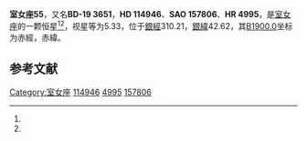 {{Starbox begin
| name = 室女座55
}}
{{Starbox observe
| epoch = [[J2000.0|J2000.0]]
| constell = [[室女座|室女座]]<ref name=SIMBAD>{{cite web
 | url=http://simbad.u-strasbg.fr/simbad/sim-id?Ident=HR+4995
 | title=Pulsating variable Star
 | publisher=Centre de Données astronomiques de Strasbourg
 | work=SIMBAD
 | accessdate=2012-07-13
 | archive-date=2019-08-04
 | archive-url=https://web.archive.org/web/20190804054919/http://simbad.u-strasbg.fr/simbad/sim-id?Ident=HR+4995
 | dead-url=no
 }}</ref><ref name=DATA>{{cite web
 | url=http://vizier.u-strasbg.fr/viz-bin/VizieR-5?-out.add=.&-source=5050&-corr=PK=HR&-out.max=9999&HR=4995
 | title=VizieR Detailed Page
 | accessdate=2012-07-13
 | archive-date=2016-03-05
 | archive-url=https://web.archive.org/web/20160305192551/http://vizier.u-strasbg.fr/viz-bin/VizieR-5?-out.add=.&-source=5050&-corr=PK=HR&-out.max=9999&HR=4995
 | dead-url=no
 }}</ref>
| 星官 = 
| ra = {{RA|13|14|10.9}}<ref name=SIMBAD /><ref name=DATA />
| dec = {{DEC|-19|55|51}}<ref name=SIMBAD /><ref name=DATA />
| appmag_v = 5.33<ref name=SIMBAD /><ref name=DATA />
}}
{{Starbox character
| class = G6V<ref name=SIMBAD /><ref name=DATA />
| b-v = 0.87<ref name=SIMBAD /><ref name=DATA />
| u-b = 0.44<ref name=SIMBAD /><ref name=DATA />
| r-i = <ref name=SIMBAD /><ref name=DATA />
| variable = 
}}
{{Starbox astrometry
| radial_v = 0.44
| prop_mo_ra = -45
| parallax = 0.01
| p_error = 
}}
{{Starbox catalog
| names =BD-19 3651，[[SAO星表|SAO]] 157806，[[HD星表|HD]] 114946，[[HR星表|HR]] 4995}}
{{Starbox reference |Simbad=HR+4995}}
{{Starbox end}}

'''室女座55'''，又名'''BD-19 3651'''，'''HD 114946'''、'''SAO 157806'''、'''HR 4995'''，是[[室女座|室女座]]的一颗恒星<ref name=SIMBAD /><ref name=DATA />，视星等为5.33，位于[[銀道座標系|銀經]]310.21，[[銀道座標系|銀緯]]42.62，其[[B1900.0|B1900.0]]坐标为赤經{{RA|13|8|49.7}}，赤緯{{DEC|-19|42.62|20}}。

== 参考文献 ==
{{reflist}}

{{star-stub}}

{{室女座恒星}}
{{星官|天门|2|11}}
[[Category:室女座|Category:室女座]]
[[Category:HD和HDE天體|114946]]
[[Category:HR天體|4995]]
[[Category:SAO天體|157806]]